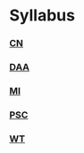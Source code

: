# Syllabus

### [CN](./syllabus/cn)

### [DAA](./syllabus/daa)

### [MI](./syllabus/mi)

### [PSC](./syllabus/psc)

### [WT](./syllabus/wt)
